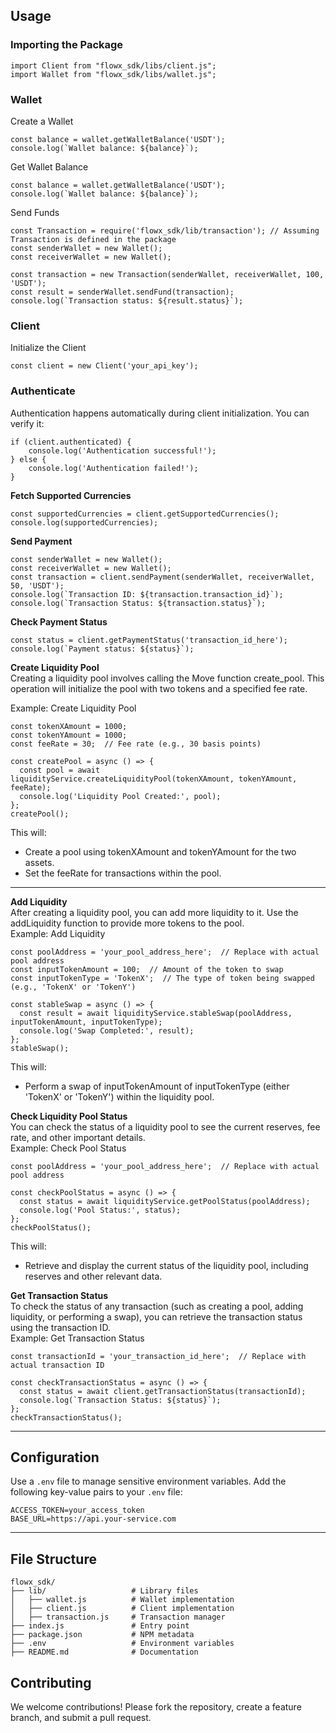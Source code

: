 

## Usage
### Importing the Package
```
import Client from "flowx_sdk/libs/client.js";
import Wallet from "flowx_sdk/libs/wallet.js";
```

### Wallet
Create a Wallet
```
const balance = wallet.getWalletBalance('USDT');
console.log(`Wallet balance: ${balance}`);
```
Get Wallet Balance
```
const balance = wallet.getWalletBalance('USDT');
console.log(`Wallet balance: ${balance}`);
```
Send Funds
```
const Transaction = require('flowx_sdk/lib/transaction'); // Assuming Transaction is defined in the package
const senderWallet = new Wallet();
const receiverWallet = new Wallet();

const transaction = new Transaction(senderWallet, receiverWallet, 100, 'USDT');
const result = senderWallet.sendFund(transaction);
console.log(`Transaction status: ${result.status}`);
```
### Client
Initialize the Client
```
const client = new Client('your_api_key');
```
### Authenticate
Authentication happens automatically during client initialization. You can verify it:
```
if (client.authenticated) {
    console.log('Authentication successful!');
} else {
    console.log('Authentication failed!');
}
```
**Fetch Supported Currencies**
```
const supportedCurrencies = client.getSupportedCurrencies();
console.log(supportedCurrencies);
```
**Send Payment**
```
const senderWallet = new Wallet();
const receiverWallet = new Wallet();
const transaction = client.sendPayment(senderWallet, receiverWallet, 50, 'USDT');
console.log(`Transaction ID: ${transaction.transaction_id}`);
console.log(`Transaction Status: ${transaction.status}`);
```
**Check Payment Status**
```
const status = client.getPaymentStatus('transaction_id_here');
console.log(`Payment status: ${status}`);
```

**Create Liquidity Pool** <br>
Creating a liquidity pool involves calling the Move function create_pool. This operation will initialize the pool with two tokens and a specified fee rate.

Example: Create Liquidity Pool

```
const tokenXAmount = 1000;
const tokenYAmount = 1000;
const feeRate = 30;  // Fee rate (e.g., 30 basis points)

const createPool = async () => {
  const pool = await liquidityService.createLiquidityPool(tokenXAmount, tokenYAmount, feeRate);
  console.log('Liquidity Pool Created:', pool);
};
createPool();

```

This will:

- Create a pool using tokenXAmount and tokenYAmount for the two assets.
- Set the feeRate for transactions within the pool.
___

**Add Liquidity**
<br>
After creating a liquidity pool, you can add more liquidity to it. Use the addLiquidity function to provide more tokens to the pool.
<br>
Example: Add Liquidity
```
const poolAddress = 'your_pool_address_here';  // Replace with actual pool address
const inputTokenAmount = 100;  // Amount of the token to swap
const inputTokenType = 'TokenX';  // The type of token being swapped (e.g., 'TokenX' or 'TokenY')

const stableSwap = async () => {
  const result = await liquidityService.stableSwap(poolAddress, inputTokenAmount, inputTokenType);
  console.log('Swap Completed:', result);
};
stableSwap();
```
This will:
- Perform a swap of inputTokenAmount of inputTokenType (either 'TokenX' or 'TokenY') within the liquidity pool.

**Check Liquidity Pool Status** <br>
You can check the status of a liquidity pool to see the current reserves, fee rate, and other important details.
<br>
Example: Check Pool Status
```
const poolAddress = 'your_pool_address_here';  // Replace with actual pool address

const checkPoolStatus = async () => {
  const status = await liquidityService.getPoolStatus(poolAddress);
  console.log('Pool Status:', status);
};
checkPoolStatus();
```
This will:
- Retrieve and display the current status of the liquidity pool, including reserves and other relevant data.

**Get Transaction Status**
<br>
To check the status of any transaction (such as creating a pool, adding liquidity, or performing a swap), you can retrieve the transaction status using the transaction ID.
<br>
Example: Get Transaction Status
```
const transactionId = 'your_transaction_id_here';  // Replace with actual transaction ID

const checkTransactionStatus = async () => {
  const status = await client.getTransactionStatus(transactionId);
  console.log(`Transaction Status: ${status}`);
};
checkTransactionStatus();

```
___
## Configuration
Use a ```.env``` file to manage sensitive environment variables. Add the following key-value pairs to your ```.env``` file:
```
ACCESS_TOKEN=your_access_token
BASE_URL=https://api.your-service.com
```
___
## File Structure
```
flowx_sdk/
├── lib/                   # Library files
│   ├── wallet.js          # Wallet implementation
│   ├── client.js          # Client implementation
│   ├── transaction.js     # Transaction manager
├── index.js               # Entry point
├── package.json           # NPM metadata
├── .env                   # Environment variables
├── README.md              # Documentation
```
## Contributing
We welcome contributions! Please fork the repository, create a feature branch, and submit a pull request.

